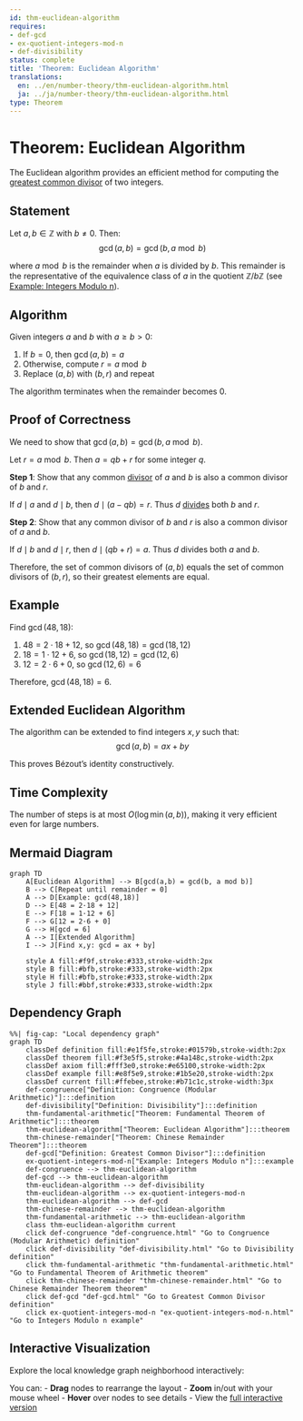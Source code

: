```yaml
---
id: thm-euclidean-algorithm
requires:
- def-gcd
- ex-quotient-integers-mod-n
- def-divisibility
status: complete
title: 'Theorem: Euclidean Algorithm'
translations:
  en: ../en/number-theory/thm-euclidean-algorithm.html
  ja: ../ja/number-theory/thm-euclidean-algorithm.html
type: Theorem
---
```


# Theorem: Euclidean Algorithm {#thm-euclidean-algorithm}

The Euclidean algorithm provides an efficient method for computing the [greatest common divisor](def-gcd.qmd) of two integers.

## Statement

Let $a, b \in \mathbb{Z}$ with $b \neq 0$. Then:
$$\gcd(a, b) = \gcd(b, a \bmod b)$$

where $a \bmod b$ is the remainder when $a$ is divided by $b$. This remainder is the representative of the equivalence class of $a$ in the quotient $\mathbb{Z}/b\mathbb{Z}$ (see [Example: Integers Modulo n](../algebra/ex-quotient-integers-mod-n.qmd)).

## Algorithm

Given integers $a$ and $b$ with $a \geq b > 0$:

1. If $b = 0$, then $\gcd(a, b) = a$
2. Otherwise, compute $r = a \bmod b$
3. Replace $(a, b)$ with $(b, r)$ and repeat

The algorithm terminates when the remainder becomes 0.

## Proof of Correctness

We need to show that $\gcd(a, b) = \gcd(b, a \bmod b)$.

Let $r = a \bmod b$. Then $a = qb + r$ for some integer $q$.

**Step 1**: Show that any common [divisor](def-divisibility.qmd) of $a$ and $b$ is also a common divisor of $b$ and $r$.

If $d \mid a$ and $d \mid b$, then $d \mid (a - qb) = r$. Thus $d$ [divides](def-divisibility.qmd) both $b$ and $r$.

**Step 2**: Show that any common divisor of $b$ and $r$ is also a common divisor of $a$ and $b$.

If $d \mid b$ and $d \mid r$, then $d \mid (qb + r) = a$. Thus $d$ divides both $a$ and $b$.

Therefore, the set of common divisors of $(a, b)$ equals the set of common divisors of $(b, r)$, so their greatest elements are equal.

## Example

Find $\gcd(48, 18)$:

1. $48 = 2 \cdot 18 + 12$, so $\gcd(48, 18) = \gcd(18, 12)$
2. $18 = 1 \cdot 12 + 6$, so $\gcd(18, 12) = \gcd(12, 6)$
3. $12 = 2 \cdot 6 + 0$, so $\gcd(12, 6) = 6$

Therefore, $\gcd(48, 18) = 6$.

## Extended Euclidean Algorithm

The algorithm can be extended to find integers $x, y$ such that:
$$\gcd(a, b) = ax + by$$

This proves Bézout's identity constructively.

## Time Complexity

The number of steps is at most $O(\log \min(a, b))$, making it very efficient even for large numbers.

## Mermaid Diagram

```mermaid
graph TD
    A[Euclidean Algorithm] --> B[gcd(a,b) = gcd(b, a mod b)]
    B --> C[Repeat until remainder = 0]
    A --> D[Example: gcd(48,18)]
    D --> E[48 = 2·18 + 12]
    E --> F[18 = 1·12 + 6]
    F --> G[12 = 2·6 + 0]
    G --> H[gcd = 6]
    A --> I[Extended Algorithm]
    I --> J[Find x,y: gcd = ax + by]

    style A fill:#f9f,stroke:#333,stroke-width:2px
    style B fill:#bfb,stroke:#333,stroke-width:2px
    style H fill:#bfb,stroke:#333,stroke-width:2px
    style J fill:#bbf,stroke:#333,stroke-width:2px
```

## Dependency Graph

```mermaid
%%| fig-cap: "Local dependency graph"
graph TD
    classDef definition fill:#e1f5fe,stroke:#01579b,stroke-width:2px
    classDef theorem fill:#f3e5f5,stroke:#4a148c,stroke-width:2px
    classDef axiom fill:#fff3e0,stroke:#e65100,stroke-width:2px
    classDef example fill:#e8f5e9,stroke:#1b5e20,stroke-width:2px
    classDef current fill:#ffebee,stroke:#b71c1c,stroke-width:3px
    def-congruence["Definition: Congruence (Modular Arithmetic)"]:::definition
    def-divisibility["Definition: Divisibility"]:::definition
    thm-fundamental-arithmetic["Theorem: Fundamental Theorem of Arithmetic"]:::theorem
    thm-euclidean-algorithm["Theorem: Euclidean Algorithm"]:::theorem
    thm-chinese-remainder["Theorem: Chinese Remainder Theorem"]:::theorem
    def-gcd["Definition: Greatest Common Divisor"]:::definition
    ex-quotient-integers-mod-n["Example: Integers Modulo n"]:::example
    def-congruence --> thm-euclidean-algorithm
    def-gcd --> thm-euclidean-algorithm
    thm-euclidean-algorithm --> def-divisibility
    thm-euclidean-algorithm --> ex-quotient-integers-mod-n
    thm-euclidean-algorithm --> def-gcd
    thm-chinese-remainder --> thm-euclidean-algorithm
    thm-fundamental-arithmetic --> thm-euclidean-algorithm
    class thm-euclidean-algorithm current
    click def-congruence "def-congruence.html" "Go to Congruence (Modular Arithmetic) definition"
    click def-divisibility "def-divisibility.html" "Go to Divisibility definition"
    click thm-fundamental-arithmetic "thm-fundamental-arithmetic.html" "Go to Fundamental Theorem of Arithmetic theorem"
    click thm-chinese-remainder "thm-chinese-remainder.html" "Go to Chinese Remainder Theorem theorem"
    click def-gcd "def-gcd.html" "Go to Greatest Common Divisor definition"
    click ex-quotient-integers-mod-n "ex-quotient-integers-mod-n.html" "Go to Integers Modulo n example"
```

## Interactive Visualization

Explore the local knowledge graph neighborhood interactively:

::: {.graph-viz data-id="thm-euclidean-algorithm" data-width="700" data-height="500"}
:::

You can:
- **Drag** nodes to rearrange the layout
- **Zoom** in/out with your mouse wheel
- **Hover** over nodes to see details
- View the [full interactive version](../../output/interactive/thm-euclidean-algorithm.html){target="_blank"}
